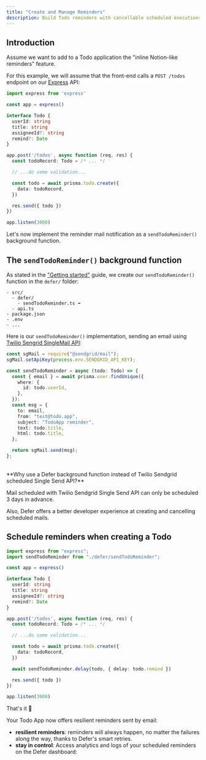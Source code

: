 ```yaml
---
title: "Create and Manage Reminders"
description: Build Todo reminders with cancellable scheduled executions
---
```


## Introduction

Assume we want to add to a Todo application the "inline Notion-like reminders"
feature.

For this example, we will assume that the front-end calls a `POST /todos`
endpoint on our [Express](https://expressjs.com/) API:

```ts src/api.ts
import express from 'express'

const app = express()

interface Todo {
  userId: string
  title: string
  assigneeId?: string
  remind?: Date
}

app.post('/todos', async function (req, res) {
  const todoRecord: Todo = /* ... */

  // ...do some validation...

  const todo = await prisma.todo.create({
    data: todoRecord,
  })

  res.send({ todo })
})

app.listen(3000)
```

Let's now implement the reminder mail notification as a `sendTodoReminder()`
background function.

## The `sendTodoReminder()` background function

As stated in the ["Getting started"](/get-started/quickstart/nextjs) guide, we
create our `sendTodoReminder()` function in the `defer/` folder:

```
- src/
  - defer/
    - sendTodoReminder.ts ⬅
  - api.ts
- package.json
- .env
- ...
```

Here is our `sendTodoReminder()` implementation, sending an email using
[Twilio Sengrid SingleMail API](https://docs.sendgrid.com/api-reference/single-sends/create-single-send):

```ts defer/sendTodoReminder.ts
const sgMail = require("@sendgrid/mail");
sgMail.setApiKey(process.env.SENDGRID_API_KEY);

const sendTodoReminder = async (todo: Todo) => {
  const { email } = await prisma.user.findUnique({
    where: {
      id: todo.userId,
    },
  });
  const msg = {
    to: email,
    from: "test@todo.app",
    subject: "TodoApp reminder",
    text: todo.title,
    html: todo.title,
  };

  return sgMail.send(msg);
};
```

<br />

<Info>
**Why use a Defer background function instead of Twilio Sendgrid scheduled Single Send API?**

Mail scheduled with Twilio Sendgrid Single Send API can only be scheduled 3 days
in advance.

Also, Defer offers a better developer experience at creating and cancelling
scheduled mails.

</Info>

## Schedule reminders when creating a Todo

```ts src/api.ts
import express from "express";
import sendTodoReminder from "./defer/sendTodoReminder";

const app = express()

interface Todo {
  userId: string
  title: string
  assigneeId?: string
  remind?: Date
}

app.post('/todos', async function (req, res) {
  const todoRecord: Todo = /* ... */

  // ...do some validation...

  const todo = await prisma.todo.create({
    data: todoRecord,
  })

  await sendTodoReminder.delay(todo, { delay: todo.remind })

  res.send({ todo })
})

app.listen(3000)
```

That's it 🎉

Your Todo App now offers resilient reminders sent by email:

- **resilient reminders**: reminders will always happen, no matter the failures
  along the way, thanks to Defer's smart retries.
- **stay in control**: Access analytics and logs of your scheduled reminders on
  the Defer dashboard:
